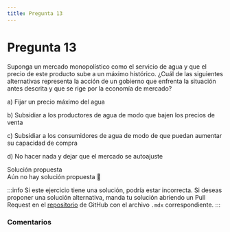 ```yaml
---
title: Pregunta 13
---
```



# Pregunta 13

<div className="exercise">
Suponga un mercado monopolístico como el servicio de agua y que el precio de este producto sube a un máximo histórico. ¿Cuál de las siguientes alternativas representa la acción de un gobierno que enfrenta la situación antes descrita y que se rige por la economía de mercado?

a) Fijar un precio máximo del agua

b) Subsidiar a los productores de agua de modo que bajen los precios de venta

c) Subsidiar a los consumidores de agua de modo de que puedan aumentar su capacidad de compra

d) No hacer nada y dejar que el mercado se autoajuste
</div>

<MDXDetails>
<summary>Solución propuesta</summary>

<div className="exercise">
Aún no hay solución propuesta 🥲
</div>

:::info
Si este ejercicio tiene una solución, podría estar incorrecta. Si deseas proponer una solución alternativa, manda tu solución abriendo
un Pull Request en el [repositorio](https://github.com/crow-rojas/apuntes-fundamentals/pulls) de GitHub con el archivo
`.mdx` correspondiente.
:::

</MDXDetails>

### Comentarios

<Disqus
  url="https://crow-rojas.github.io/apuntes-fundamentals/docs/engineering/economics/exercises/2016-2/p13"
  identifier="docs/engineering/economics/exercises/2016-2/p13"
  title="2016-2 Economia - Pregunta 13"
/>
